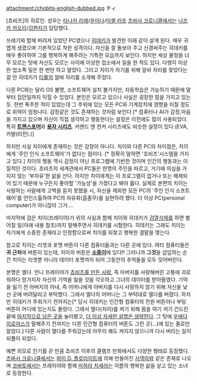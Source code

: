 attachment:/chobits-english-dubbed.jpg
チィ

[쵸비츠]의 히로인. 성우는 [[타나카 리에]]/[[윤미나]]/[[미셸 러프]] 
[[츠바사 크로니클]]에서는 [[나즈카 카오리]]/[[김현지]]가 담당했다.

쓰레기와 함께 버려져 있었던 PC였으나 [[모토스와 히데키|히데키]]가 발견한 이래 같이 살게 된다. 매우 귀엽게 생겼으며 기본적으로 착한 성격이다. 자신을 잘 돌보아 주고 신경써주는 히데키를 매우 좋아하여 그를 행복하게 해주려는 기특한 모습까지 보인다. 하지만 세상 물정을 너무 모르는 탓에 자신도 모르는 사이에 이상한 업소에서 일을 한 적도 있다. 다행히 이상한 업소쪽 일은 한 번만 하고 말았다. 그리고 치이가 자기를 위해 알바 자리를 찾았다는 걸 안 히데키가 [[티롤]]의 알바 자리를 소개해 주었다.

다른 PC와는 달리 OS 불명, 소프트웨어 설치 불가지만, 자동학습은 가능하기 때문에 말부터 집안일까지 익힐 수 있었다. 본인은 모르고 있으나 사실은 굉장한 힘을 가지고 있는 듯. 한번 폭주한 적이 있었는데 그 주위에 있는 모든 PC와 기계장치에 영향을 미칠 정도로 위력이 엄청나다. 감정같은 것도 존재하는 것처럼 보인다.[* 컴퓨터나 AI가 감정,마음을 가지고 있으며 자신이 직접 생각하고 행동한다는 설정은 이전에도 많이 사용되었다. 특히 '''[[트랜스포머]]'''와 '''[[용자 시리즈]]'''. 커맨드 앤 컨커 시리즈에도 비슷한 설정이 있다.(EVA, 카발(리전).)] 

하지만 사실 치이에게 존재하는 것은 감정이 아니다. 치이와 다른 PC의 차이점은, 치이에게 '주인 인식 소프트웨어'가 없다는 점이다. [* 정확히 말하면 '쵸비츠'시스템을 가지고 있다.] 치이의 행동 역시 감정이 아닌 프로그램에 기반한 것이며 인간의 행동과는 이질적인 것이다. 쵸비츠의 세계관에서 PC들은 한명의 주인을 따르고, 거기에 의심을 가지지 않는 '부자유'한 삶을 산다. 하지만 치이에게는 이 프로그램이 없거나 또는 해제되어 있기 때문에 누구든지 좋아할 '가능성'을 가졌다고 봐야 옳다. 실제로 본편의 치이는 사랑하는 사람에게 고백을 듣지 못했을 시, 자신을 제외한 모든 PC의 '주인 인식 소프트웨어'를 언인스톨하여 PC의 자유화(흠좀무)를 실현하려 했다. 더 이상 PC(personal computer)가 아니잖아 그거…. 

마지막에 검은 치이(프레이야)가 위의 사실과 함께 치이와 히데키가 [[섹스|검열삭제]]를 하면 벌어질 일(아래 내용 참조)까지 말해주면서 히데키를 시험한다. 히데키는 그래도 치이는 자기에게 소중한 존재라고 인정함으로써 치이를 되찾고 행복한 결말을 맺는다.

참고로 치이는 리셋과 포맷 버튼이 다른 컴퓨터들과는 다른 곳에 있다. 여타 컴퓨터들은 '''귀 근처'''에 버튼이 있는데, 치이의 버튼은 '''[[음문|소중이]]'''에 있다!! 그러니까 '''그것'''을 삽입하는 순간 치이는 리셋뿐 아니라 데이터 포맷까지 되어 그동안의 추억들을 모두 잊어버린다. 

본명은 엘다. 언니 프레이야가 [[미하라 이치로|쵸비츠를 만든 사람]], 즉 아버지를 사랑해버린 고통에 괴로워하다 망가지자 자신의 기억을 잃을 것을 각오하고 그녀의 데이터를 받아들였다. 기억을 잃기 전 아버지의 아내, 즉 어머니에게 아버지를 다시 사랑하지 않기 위해 자신을 낯선 곳에 버려달라고 부탁했다. 그래서 엘다의 어머니는 그 부탁대로 엘다를 버렸다. 하지만 히데키가 주워가기 전까지는[* 당시 히데키는 인간형 컴퓨터의 전원 버튼이나 부팅 버튼이 어디에 있는지도 몰랐다. 그래서 엘다(치이)를 켜기 위해 몸을 여기 저기 건드린 끝에 [[음문|마지막으로 남은 곳]]을 눌러봤고, [[더 이상 자세한 설명은 생략한다]]. 그 탓에 [[우에다 히로야스]]가 말해주기 전까지는 다른 인간형 컴퓨터의 버튼도 그런 곳(...)에 있는 줄로만 알았다.] 다른 사람이 엘다를 주워갔는데 아무리 해도 켜지지 않으니까 다시 버리는 일이 되풀이 되었다. 

예쁜 외모로 인기를 끈 만큼 쵸비츠 이후의 클램프 만화에서도 다양한 형태로 등장했다. [[츠바사 크로니클]]에서는 [[파이 D. 플로라이트]]에 의해 만들어진 [[사역마]]와 같은 존재로 나오며 [[코바토]]에서는  프레이야와 함께 [[미하라 치호, 미하라 치세|미하라 치세]]라는 이름의 행복한 삶을 살고 있는 소녀로 등장한다.

